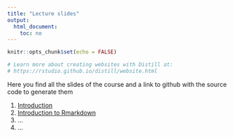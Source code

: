 ```yaml
---
title: "Lecture slides"
output:
  html_document:
    toc: no
---
```


```r
knitr::opts_chunk$set(echo = FALSE)

# Learn more about creating websites with Distill at:
# https://rstudio.github.io/distill/website.html

```
Here you find all the slides of the course and a link to github with the source code to generate them


1. [Introduction](slides/L1_course_intro.html)
2. [Introduction to Rmarkdown](slides/L2_rmarkdown_intro.html)
3. ...
4. ...
